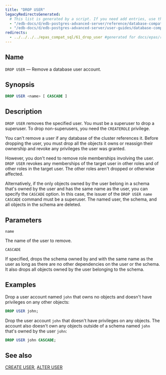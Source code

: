 ```yaml
---
title: "DROP USER"
legacyRedirectsGenerated:
  # This list is generated by a script. If you need add entries, use the `legacyRedirects` key.
  - "/edb-docs/d/edb-postgres-advanced-server/reference/database-compatibility-for-oracle-developers-reference-guide/9.6/Database_Compatibility_for_Oracle_Developers_Reference_Guide.1.075.html"
  - "/edb-docs/d/edb-postgres-advanced-server/user-guides/database-compatibility-for-oracle-developers-guide/9.5/Database_Compatibility_for_Oracle_Developers_Guide.1.101.html"
redirects:
  - ../../../../epas_compat_sql/61_drop_user #generated for docs/epas/reorg-role-use-case-mode
---
```


<div id="drop_user" class="registered_link"></div>

## Name

`DROP USER` &mdash; Remove a database user account.

## Synopsis

```sql
DROP USER <name> [ CASCADE ]
```

## Description

`DROP USER` removes the specified user. You must be a superuser to drop a superuser. To drop non-superusers, you need the `CREATEROLE` privilege.

You can't remove a user if any database of the cluster references it. Before dropping the user, you must drop all the objects it owns or reassign their ownership and revoke any privileges the user was granted.

However, you don't need to remove role memberships involving the user. `DROP USER` revokes any memberships of the target user in other roles and of other roles in the target user. The other roles aren't dropped or otherwise affected.

Alternatively, if the only objects owned by the user belong in a schema that's owned by the user and has the same name as the user, you can specify the `CASCADE` option. In this case, the issuer of the `DROP USER name CASCADE` command must be a superuser. The named user, the schema, and all objects in the schema are deleted.

## Parameters

`name`

 The name of the user to remove.

`CASCADE`

 If specified, drops the schema owned by and with the same name as the user as long as there are no other dependencies on the user or the schema. It also drops all objects owned by the user belonging to the schema.

## Examples

Drop a user account named `john` that owns no objects and doesn't have privileges on any other objects:

```sql
DROP USER john;
```

Drop the user account `john` that doesn't have privileges on any objects. The account also doesn't own any objects outside of a schema named `john` that's owned by the user `john`:

```sql
DROP USER john CASCADE;
```

## See also

[CREATE USER](41_create_user/#create_user), [ALTER USER](15_alter_user_identified_by/#alter_user_identified_by)
